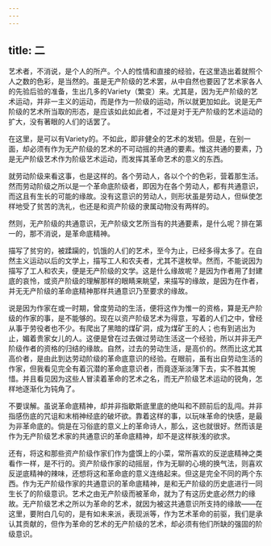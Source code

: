 ```yaml
---
---
---
```

title: 二
---



艺术者，不消说，是个人的所产。个人的性情和直接的经验，在这里造出着就照个人之数的色彩，是当然的。虽是无产阶级的艺术罢，从中自然也要因了艺术家各人的先验后验的准备，生出几多的Variety（繁变）来。尤其是，因为无产阶级的艺术运动，并非一主义的运动，而是作为一阶级的运动，所以就更加如此。说是无产阶级的艺术所当取的形态，是应该如此如此者，不过是对于无产阶级的艺术运动的扩大，没有著眼的人们的话罢了。

在这里，是可以有Variety的。不如此，即非健全的艺术的发轫。但是，在别一面，却必须有作为无产阶级的艺术的不可动摇的共通的要素。惟这共通的要素，乃是无产阶级艺术作为阶级艺术运动，而发挥其革命艺术的意义的东西。

就劳动阶级来看这事，也是这样的。各个劳动人，各以个个的色彩，营着那生活。然而劳动阶级之所以是一个革命底阶级者，即因为在各个劳动人，都有共通意识，而这且有生长的可能的缘故。没有这意识的劳动人，则形状虽是劳动人，但纵使怎样地受了贫苦的洗礼，也还是和资产阶级的隶属动物没有两样的。

然则，无产阶级的共通意识，无产阶级文艺所当有的共通要素，是什么呢？排在第一的，那不消说，是革命底精神。

描写了贫穷的，被蹂躏的，饥饿的人们的艺术，至今为止，已经多得太多了。在自然主义运动以后的文学上，描写工人和农夫者，尤其不遑枚举。然而，不能说因为描写了工人和农夫，便是无产阶级的文学。这是什么缘故呢？是因为作者用了封建底的哀怜，或资产阶级的理解那样的眼睛来眺望，来描写的缘故，是因为在作者，并无无产阶级的革命底精神那样共通意识乃至要求的缘故。

说是因为作家在或一时期，曾度劳动的生活，便将这作为惟一的资格，算是无产阶级的作家的事，是不能够的。现在以资产阶级艺术为得意，写着的人们之中，曾经从事于劳役者也不少。有爬出了黑暗的煤矿洞，成为煤矿王的人；也有到逃出为止，媚着贵家女儿的人。这便是曾在过去做过劳动生活这一个经验，所以并非无产阶级作者的资格的归结的缘故。自然，过去的劳动生活，是高价的。然而比这尤其高价者，是由此到达劳动阶级的革命底意识的经验。在眼前，虽有出自劳动生活的作家，但我看见完全有着沉潜的革命底意识者，而竟逐渐淡薄下去，实不胜其惋惜。并且看见因为这些人冒渎着革命的艺术之名，而无产阶级艺术运动的锐角，怎样地逐渐化为钝角了。

不要误解。虽说革命底精神，却并非指歇斯底里底的绝叫和不顾前后的乱闯。并非指感伤底的咒诅和末梢神经底的破坏欲。靠着这样的事，以玩味革命的快感，是最为非革命底的。倘是在习俗底的意义上的革命诗人，那么，这也就很好。然而该是作为无产阶级艺术家的共通意识的革命底精神，却不是这样肤浅的欲求。

还有，将这和那些资产阶级作家们作为盛馔上的小菜，常所喜欢的反逆底精神之类看作一样，是不行的。资产阶级作家的动摇层，作为无聊的心境的换气法，则喜欢反逆底精神的辣味，还想将这和革命底的意义连络起来。但这是完全不同的两个东西。作为无产阶级作家的共通意识的革命底精神，是和无产阶级的历史底进行一同生长了的阶级意识。艺术之由无产阶级而被革命，就为了有这历史底必然力的缘故。无产阶级艺术之所以为革命的艺术，就因为被这共通意识所支持的缘故——在这里，要附白几句的，是有如未来派，表现派等，作为艺术革命的前驱，我们是承认其贡献的，但作为革命的艺术的无产阶级的艺术，却必须有他们所缺的强固的阶级意识。